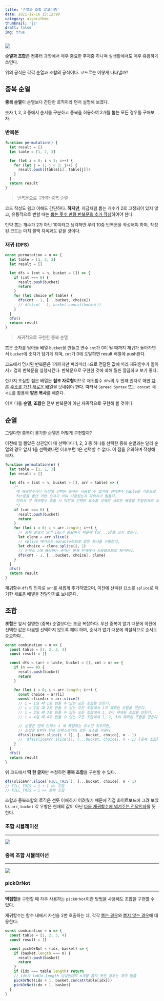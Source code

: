 ```yaml
---
title: '순열과 조합 알고리즘'
date: 2021-12-16 15:12:90
category: algorithms
thumbnail: 'js'
draft: false
img: true
---
```



![](https://i.imgur.com/pcsykqp.png)

**순열과 조합**은 컴퓨터 과학에서 매우 중요한 주제중 하나며 실생활에서도 매우 유용하게 쓰인다.

위의 공식은 각각 순열과 조합의 공식이다. 코드로는 어떻게 나타낼까?

## 중복 순열

**중복 순열**이 순열보다 간단한 로직이라 먼저 설명해 보겠다.

숫자 1, 2, 3 중에서 순서를 구분하고 중복을 허용하여 2개를 뽑는 모든 경우를 구해보자.

### 반복문

```js
function permutation() {
  let result = []
  let table = [1, 2, 3]

  for (let i = 0; i < 3; i++) {
    for (let j = 1; j < 3; j++) {
      result.push([table[i], table[j]])
    }
  }
  return result
}
```

> 반복문으로 구현한 중복 순열

코드 작성도 쉽고 이해도 간단하다. **하지만**, 지금처럼 뽑는 개수가 2로 고정되어 있지 않고, 유동적으로 변할 때는 <u>뽑는 횟수 만큼 반복문을 추가 작성</u>하여야 한다.

만약 뽑는 개수가 2가 아닌 10이라고 생각하면 무려 10중 반복문을 작성해야 하며, 작성된 코드는 마치 콜백 지옥과도 같을 것이다.

### 재귀 (DFS)

```js
const permutation = n => {
  let table = [1, 2, 3]
  let result = []

  let dfs = (cnt = n, bucket = []) => {
    if (cnt === 0) {
      result.push(bucket)
      return
    }
    for (let choice of table) {
      dfs(cnt - 1, [...bucket, choice])
      // dfs(cnt - 1, bucket.concat(bucket))
    }
  }
  dfs()
  return result
}
```

> 재귀적으로 구현한 중복 순열

뽑은 숫자를 담아둘 배열 `bucket`을 만들고 변수 `cnt`가 0이 될 때까지 재귀가 돌아가면서 `bucket`에 숫자가 담기게 되며, `cnt`가 0에 도달하면 result 배열에 push한다.

코드에서 명시된 반복문은 1개이지만 파라미터 `n`으로 전달된 값에 따라 재귀함수가 알아서 `n` 겹의 반복문을 실행시킨다. 반복문으로 구현한 것에 비해 훨씬 깔끔하고 보기 좋다.

한가지 조심할 점은 배열은 **참조 자료형**이므로 재귀함수 `dfs`의 두 번째 인자로 매번 <u>다른 주소를 가진 새로운 배열</u>을 보내줘야 한다. 따라서 `Spread Syntax` 또는 `concat 메서드`를 활용해 **얕은 복사**를 해준다.

이후 다룰 **순열**, **조합**은 전부 반복문이 아닌 재귀적으로 구현해 볼 것이다.

## 순열

그렇다면 중복이 불가한 순열은 어떻게 구현할까?

이전에 뭘 뽑았든 상관없이 매 선택마다 1, 2, 3 중 하나를 선택한 중복 순열과는 달리 순열의 경우 앞서 1을 선택했다면 이후부턴 1은 선택할 수 없다. 이 점을 유의하며 작성해보자.

```js
function permutation(n) {
  let table = [1, 2, 3]
  let result = []

  let dfs = (cnt = n, bucket = [], arr = table) => {
    /*
     매 재귀함수마다 이전에 선택된 숫자는 사용할 수 없기에 전역변수 table을 기준으로
     for문을 돌면 어떤 숫자가 이미 사용됬는지 파악하기 힘들다.
     따라서 각 재귀함수 호출 시 이전에 선택된 요소를 삭제한 새로운 배열을 전달인자로 보낸다.
     */
    if (cnt === 0) {
      result.push(bucket)
      return
    }
    for (let i = 0; i < arr.length; i++) {
      // 중복 순열과 달리 idx가 중요하기 때문에 for ..of를 쓰지 않는다.
      let clone = arr.slice()
      // splice 메서드는 mutable하므로 얕은 복사를 구현한다.
      let choice = clone.splice(i, 1)
      // 인덱스 i에 해당하는 숫자는 현재 단계에서 사용했으므로 제거한다.
      dfs(cnt - 1, [...bucket, choice], clone)
    }
  }
  dfs()
  return result
}
```

재귀함수 `dfs`의 인자로 `arr`를 새롭게 추가하였으며, 이전에 선택된 요소를 `splice`로 제거한 새로운 배열을 전달인자로 보내준다.

## 조합

**조합**은 앞서 설명한 (중복) 순열보다는 조금 복잡하다. 우선 중복이 없기 때문에 이전에 선택한 값은 다음엔 선택하지 않도록 해야 하며, 순서가 없기 때문에 역설적으로 순서도 중요하다...

```js
const combination = n => {
  const table = [1, 2, 3, 4]
  const result = []

  const dfs = (arr = table, bucket = [], cnt = n) => {
    if (n === 0) {
      result.push(bucket)
      return
    }

    for (let i = 0; i < arr.length; i++) {
      const choice = arr[i]
      const sliceArr = arr.slice()
      // i = 1일 때 1로 만들 수 있는 모든 조합을 만든다.
      // i = 2일 때 2로 만들 수 있는 모든 조합에서 1이 제외된 조합을 만든다.
      // i = 3일 때 3로 만들 수 있는 모든 조합에서 1, 2이 제외된 조합을 만든다.
      // i = 4일 때 4로 만들 수 있는 모든 조합에서 1, 2, 3이 제외된 조합을 만든다.

      // 순열은 현재 인덱스 i 에 해당하는 요소만 지우지만,
      // 조합은 0부터 현재 인덱스까지의 모든 요소를 지운다.
      dfs(sliceArr.slice(i + 1), [...bucket, choice], n - 1)
      //  dfs(sliceArr.slice(i), [...bucket, choice], n - 1) [중복 조합]
    }
  }
  dfs()
  return result
}
```

위 코드에서 **딱 한 글자**만 수정하면 **중복 조합**을 구현할 수 있다.

```js
dfs(sliceArr.slice(`FILL_THIS`), [...bucket, choice], n - 1)
// FILL_THIS = i + 1 => 조합
// FILL_THIS = i => 중복 조합
```

조합과 중복조합의 로직은 선뜻 이해하기 어려웠기 때문에 직접 화이트보드에 그려 보았다.
`arr`, `bucket` 각 우항은 현재의 값이 아닌 <u>다음 재귀함수에 넘겨주는 전달인자</u>를 뜻한다.

### 조합 시뮬레이션

---

![](https://i.imgur.com/B4fBlC7.png)

### 중복 조합 시뮬레이션

---

![](https://i.imgur.com/5fo641m.png)

### pickOrNot

---

**멱집합**을 구현할 때 자주 사용하는 `pickOrNot`이란 방법을 사용해도 조합을 구현할 수 있다.

재귀함수는 함수 내에서 자신을 2번 호출하는 데, 각각 <u>뽑는 경우</u>와 <u>뽑지 않는 경우</u>에 대응한다.

```js
const combination = n => {
  const table = [1, 2, 3, 4]
  const result = []

  const pickOrNot = (idx, basket) => {
    if (basket.length === n) {
      result.push(basket)
      return
    }
    if (idx === table.length) return
    // idx가 table.length 이상인데도 n개를 뽑지 못한 경우는 재귀 탈출
    pickOrNot(idx + 1, basket.concat(table[idx]))
    pickOrNot(idx + 1, basket)
  }
}
```
